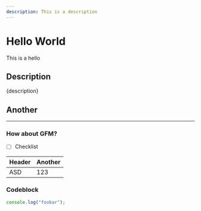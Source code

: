 ```yaml
---
description: This is a description
---
```



# Hello World

This is a hello

## Description

{description}

## Another

<Test />

---

### How about GFM?

- [ ] Checklist

| Header | Another |
| ------ | ------- |
| ASD    | 123     |

### Codeblock

```ts
console.log("foobar");
```
